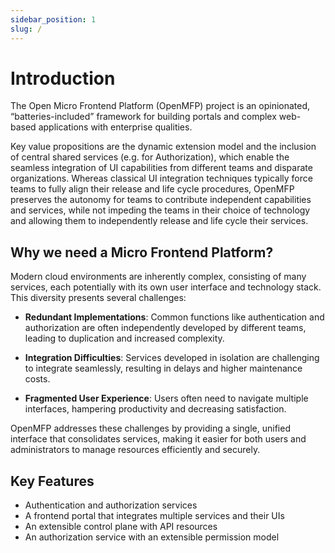 ```yaml
---
sidebar_position: 1
slug: /
---
```


# Introduction


The Open Micro Frontend Platform (OpenMFP) project is an opinionated, “batteries-included” framework for building portals and complex web-based applications with enterprise qualities.

Key value propositions are the dynamic extension model and the inclusion of central shared services (e.g. for Authorization), which enable the seamless integration of UI capabilities from different teams and disparate organizations. Whereas classical UI integration techniques typically force teams to fully align their release and life cycle procedures, OpenMFP preserves the autonomy for teams to contribute independent capabilities and services, while not impeding the teams in their choice of technology and allowing them to independently release and life cycle their services.


## Why we need a Micro Frontend Platform?

Modern cloud environments are inherently complex, consisting of many services, each potentially with its own user interface and technology stack. This diversity presents several challenges:

- **Redundant Implementations**: Common functions like authentication and authorization are often independently developed by different teams, leading to duplication and increased complexity.
  
- **Integration Difficulties**: Services developed in isolation are challenging to integrate seamlessly, resulting in delays and higher maintenance costs.

- **Fragmented User Experience**: Users often need to navigate multiple interfaces, hampering productivity and decreasing satisfaction.

OpenMFP addresses these challenges by providing a single, unified interface that consolidates services, making it easier for both users and administrators to manage resources efficiently and securely.


## Key Features

- Authentication and authorization services
- A frontend portal that integrates multiple services and their UIs
- An extensible control plane with API resources
- An authorization service with an extensible permission model


